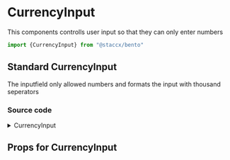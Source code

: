 
<Meta title="Components|Forms/Input/CurrencyInput" component={CurrencyInput}/>


# CurrencyInput
This components controlls user input so that they can only enter numbers

```javascript
import {CurrencyInput} from "@staccx/bento"
```



## Standard CurrencyInput
The inputfield only allowed numbers and formats the input with thousand seperators


<Preview>
  <Story name="Standard">
   <CurrencyInput label={"CurrencyInput"} />
  </Story>
</Preview>

### Source code
<details><summary>CurrencyInput</summary>
<p>

```bash
import React from "react"
import PropTypes from "prop-types"
import Input, { InputPropTypes } from "../Input"
/**
 * Input for numbers and Currencies with possibilities to add prefix/suffix and optional thousand-seperators.
 */
const CurrencyInput = React.forwardRef(
  ({ prefix = null, delimiter = " ", options = {}, ...props }, ref) => {
    return (
      <Input
        type="tel"
        options={{ ...options, numeral: true, delimiter, prefix }}
        ref={ref}
        {...props}
      />
    )
  }
)

/* TODO: Should have a pattern so that we get number-keyboard: added this: https://stackoverflow.com/questions/6178556/phone-numeric-keyboard-for-text-input */

CurrencyInput.propTypes = {
  ...InputPropTypes,
  id: PropTypes.string.isRequired,
  suffix: PropTypes.string,
  prefix: PropTypes.string,
  thousandsSeparatorSymbol: PropTypes.string
}

CurrencyInput.defaultProps = {
  suffix: "",
  prefix: "",
  thousandsSeparatorSymbol: " "
}

export default CurrencyInput

```

</p>
</details>

## Props for CurrencyInput
<Props of={CurrencyInput} />
